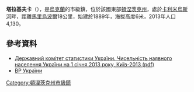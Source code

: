 {{no footnotes|time=2015-09-14T09:02:52+00:00}}
{{coord|47|11|7|N|37|43|19|E|scale:100000|display=title}}

'''塔拉基夫卡'''（{{lang-uk|Талаківка}}），是[[烏克蘭|烏克蘭]]的市級鎮，位於該國東部[[頓涅茨克州|頓涅茨克州]]，處於[[卡利米烏斯河|卡利米烏斯河]]畔，距離[[馬里烏波爾|馬里烏波爾]]18公里，始建於1889年，海拔高度6米，2013年人口4,130。

==參考資料==
*[http://www.ukrstat.gov.ua/druk/publicat/kat_u/2013/sb/06_13/sb_nnas_2012.zip Державний комітет статистики України. Чисельність наявного населення України на 1 січня 2013 року, Київ-2013 (pdf)] {{Wayback|url=http://www.ukrstat.gov.ua/druk/publicat/kat_u/2013/sb/06_13/sb_nnas_2012.zip |date=20181115124447 }}
* [http://w1.c1.rada.gov.ua/pls/z7503/A005?rdat1=06.09.2013&rf7571=43407 ВР України] {{Wayback|url=http://w1.c1.rada.gov.ua/pls/z7503/A005?rdat1=06.09.2013&rf7571=43407 |date=20200922024436 }}

{{DEFAULTSORT:Талаківка}}
[[Category:頓涅茨克州市級鎮|Category:頓涅茨克州市級鎮]]


{{Donetsk-geo-stub}}